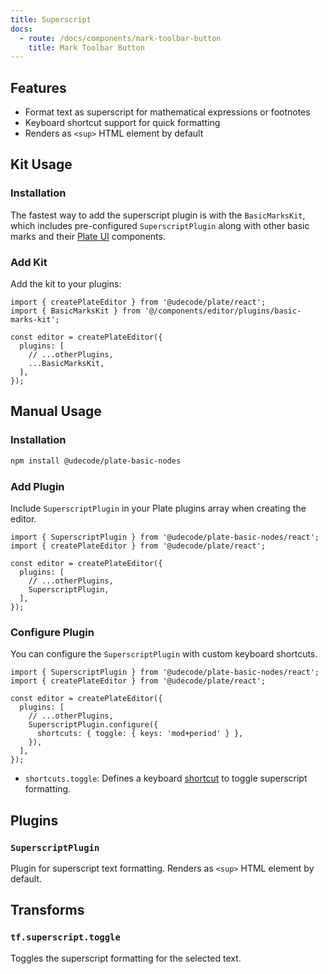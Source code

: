 ```yaml
---
title: Superscript
docs:
  - route: /docs/components/mark-toolbar-button
    title: Mark Toolbar Button
---
```


<ComponentPreview name="basic-marks-demo" />

<PackageInfo>

## Features

- Format text as superscript for mathematical expressions or footnotes
- Keyboard shortcut support for quick formatting
- Renders as `<sup>` HTML element by default

</PackageInfo>

## Kit Usage

<Steps>

### Installation

The fastest way to add the superscript plugin is with the `BasicMarksKit`, which includes pre-configured `SuperscriptPlugin` along with other basic marks and their [Plate UI](/docs/installation/plate-ui) components.

<ComponentSource name="basic-marks-kit" />

### Add Kit

Add the kit to your plugins:

```tsx
import { createPlateEditor } from '@udecode/plate/react';
import { BasicMarksKit } from '@/components/editor/plugins/basic-marks-kit';

const editor = createPlateEditor({
  plugins: [
    // ...otherPlugins,
    ...BasicMarksKit,
  ],
});
```

</Steps>

## Manual Usage

<Steps>

### Installation

```bash
npm install @udecode/plate-basic-nodes
```

### Add Plugin

Include `SuperscriptPlugin` in your Plate plugins array when creating the editor.

```tsx
import { SuperscriptPlugin } from '@udecode/plate-basic-nodes/react';
import { createPlateEditor } from '@udecode/plate/react';

const editor = createPlateEditor({
  plugins: [
    // ...otherPlugins,
    SuperscriptPlugin,
  ],
});
```

### Configure Plugin

You can configure the `SuperscriptPlugin` with custom keyboard shortcuts.

```tsx
import { SuperscriptPlugin } from '@udecode/plate-basic-nodes/react';
import { createPlateEditor } from '@udecode/plate/react';

const editor = createPlateEditor({
  plugins: [
    // ...otherPlugins,
    SuperscriptPlugin.configure({
      shortcuts: { toggle: { keys: 'mod+period' } },
    }),
  ],
});
```

- `shortcuts.toggle`: Defines a keyboard [shortcut](/docs/plugin-shortcuts) to toggle superscript formatting.

</Steps>

## Plugins

### `SuperscriptPlugin`

Plugin for superscript text formatting. Renders as `<sup>` HTML element by default.

## Transforms

### `tf.superscript.toggle`

Toggles the superscript formatting for the selected text. 